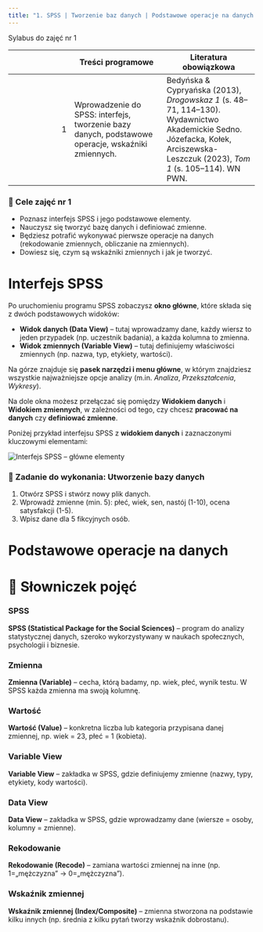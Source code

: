 ```yaml
---
title: "1. SPSS | Tworzenie baz danych | Podstawowe operacje na danych | Tworzenie wskaźników zmiennych"
---
```

Sylabus do zajęć nr 1

|  | Treści programowe | Literatura obowiązkowa |
|-:|---|---|
| 1 | Wprowadzenie do SPSS: interfejs, tworzenie bazy danych, podstawowe operacje, wskaźniki zmiennych. | Bedyńska & Cypryańska (2013), *Drogowskaz 1* (s. 48–71, 114–130). Wydawnictwo Akademickie Sedno.<br>Józefacka, Kołek, Arciszewska-Leszczuk (2023), *Tom 1* (s. 105–114). WN PWN. |



::: callout-tip
### 🎯 Cele zajęć nr 1
- Poznasz interfejs SPSS i jego podstawowe elementy.  
- Nauczysz się tworzyć bazę danych i definiować zmienne.  
- Będziesz potrafić wykonywać pierwsze operacje na danych (rekodowanie zmiennych, obliczanie na zmiennych).
- Dowiesz się, czym są wskaźniki zmiennych i jak je tworzyć. 
:::

# Interfejs SPSS

Po uruchomieniu programu SPSS zobaczysz **okno główne**, które składa się z dwóch podstawowych widoków:  

- **Widok danych (Data View)** – tutaj wprowadzamy dane, każdy wiersz to jeden przypadek (np. uczestnik badania), a każda kolumna to zmienna.  
- **Widok zmiennych (Variable View)** – tutaj definiujemy właściwości zmiennych (np. nazwa, typ, etykiety, wartości).  

Na górze znajduje się **pasek narzędzi i menu główne**, w którym znajdziesz wszystkie najważniejsze opcje analizy (m.in. *Analiza*, *Przekształcenia*, *Wykresy*).  

Na dole okna możesz przełączać się pomiędzy **Widokiem danych** i **Widokiem zmiennych**, w zależności od tego, czy chcesz **pracować na danych** czy **definiować zmienne**.  


Poniżej przykład interfejsu SPSS z **widokiem danych** i zaznaczonymi kluczowymi elementami:  

<!-- HTML: obraz + hotspoty -->
<div class="annotated-image">
  <img src="img/spss_interface_data_dobrostan.PNG" alt="Interfejs SPSS – główne elementy">

  <!-- 1:   Pasek narzędzi i menu główne -->
  <a class="hotspot" style="top:-3%; left:-1%;"
     href="#opis-1" aria-label="Pasek narzędzi i menu główne"
     data-label="1" data-tooltip="Pasek narzędzi i menu główne"></a>
     
  <!-- 2: Okno główne: Widok danych -->
  <a class="hotspot" style="top:50%; left:40%;"
     href="#opis-2" aria-label="Okno główne: Widok danych"
     data-label="2" data-tooltip="Okno główne: Widok danych"></a>

  <!-- 3: Zmiana widoku zmienne/dane -->
  <a class="hotspot" style="top:92%; left:13%;"
     href="#opis-3" aria-label="Zmiana widoku zmienne/dane"
     data-label="3" data-tooltip="Przełączanie widoków"></a>
</div>



::: callout-note
### 📝 Zadanie do wykonania: Utworzenie bazy danych
1. Otwórz SPSS i stwórz nowy plik danych.  
2. Wprowadź zmienne (min. 5): płeć, wiek, sen, nastój (1-10), ocena satysfakcji (1-5).
3. Wpisz dane dla 5 fikcyjnych osób. 
:::


# Podstawowe operacje na danych




# 📖 Słowniczek pojęć

::: {.panel-tabset}
### SPSS
**SPSS (Statistical Package for the Social Sciences)** – program do analizy statystycznej danych, szeroko wykorzystywany w naukach społecznych, psychologii i biznesie.  

### Zmienna
**Zmienna (Variable)** – cecha, którą badamy, np. wiek, płeć, wynik testu. W SPSS każda zmienna ma swoją kolumnę.  

### Wartość
**Wartość (Value)** – konkretna liczba lub kategoria przypisana danej zmiennej, np. wiek = 23, płeć = 1 (kobieta).  

### Variable View
**Variable View** – zakładka w SPSS, gdzie definiujemy zmienne (nazwy, typy, etykiety, kody wartości).  

### Data View
**Data View** – zakładka w SPSS, gdzie wprowadzamy dane (wiersze = osoby, kolumny = zmienne).  

### Rekodowanie
**Rekodowanie (Recode)** – zamiana wartości zmiennej na inne (np. 1=„mężczyzna” → 0=„mężczyzna”).  

### Wskaźnik zmiennej
**Wskaźnik zmiennej (Index/Composite)** – zmienna stworzona na podstawie kilku innych (np. średnia z kilku pytań tworzy wskaźnik dobrostanu).  
:::

